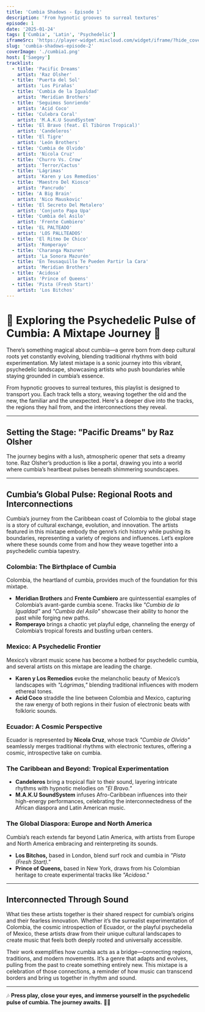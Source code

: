 ```yaml
---
title: 'Cumbia Shadows - Episode 1'
description: 'From hypnotic grooves to surreal textures'
episode: 1
date: '2025-01-24'
tags: ['Cumbia', 'Latin', 'Psychedelic']
iframeSrc: 'https://player-widget.mixcloud.com/widget/iframe/?hide_cover=1&mini=1&autoplay=1&feed=%2Fpublic-vinyl-radio%2Fcumbia-beats-vol-1%2F'
slug: 'cumbia-shadows-episode-2'
coverImage: './cumbia1.png'
host: ['Saegey']
tracklist:
  - title: 'Pacific Dreams'
    artist: 'Raz Olsher'
  - title: 'Puerta del Sol'
    artist: 'Los Pirañas'
  - title: 'Cumbia de la Igualdad'
    artist: 'Meridian Brothers'
  - title: 'Seguimos Sonriendo'
    artist: 'Acid Coco'
  - title: 'Culebra Coral'
    artist: 'M.A.K.U SoundSystem'
  - title: 'El Bravo (feat. El Tibúron Tropical)'
    artist: 'Candeleros'
  - title: 'El Tigre'
    artist: 'León Brothers'
  - title: 'Cumbia de Olvido'
    artist: 'Nicola Cruz'
  - title: 'Churro Vs. Crow'
    artist: 'Terror/Cactus'
  - title: 'Lágrimas'
    artist: 'Karen y Los Remedios'
  - title: 'Maestro Del Kiosco'
    artist: 'Pancrudo'
  - title: 'A Big Brain'
    artist: 'Nico Mauskovic'
  - title: 'El Secreto Del Metalero'
    artist: 'Conjunto Papa Upa'
  - title: 'Cumbia del Asilo'
    artist: 'Frente Cumbiero'
  - title: 'EL PALTEADO'
    artist: 'LOS PALLTEADOS'
  - title: 'El Ritmo De Chico'
    artist: 'Romperayo'
  - title: 'Charanga Mazuren'
    artist: 'La Sonora Mazurén'
  - title: 'En Teusaquillo Te Pueden Partir la Cara'
    artist: 'Meridian Brothers'
  - title: 'Acidosa'
    artist: 'Prince of Queens'
  - title: 'Pista (Fresh Start)'
    artist: 'Los Bitchos'
---
```


# 🌌 Exploring the Psychedelic Pulse of Cumbia: A Mixtape Journey 🌌

There’s something magical about cumbia—a genre born from deep cultural roots yet constantly evolving, blending traditional rhythms with bold experimentation. My latest mixtape is a sonic journey into this vibrant, psychedelic landscape, showcasing artists who push boundaries while staying grounded in cumbia’s essence.

From hypnotic grooves to surreal textures, this playlist is designed to transport you. Each track tells a story, weaving together the old and the new, the familiar and the unexpected. Here's a deeper dive into the tracks, the regions they hail from, and the interconnections they reveal.

---

## **Setting the Stage: "Pacific Dreams" by Raz Olsher**

The journey begins with a lush, atmospheric opener that sets a dreamy tone. Raz Olsher’s production is like a portal, drawing you into a world where cumbia’s heartbeat pulses beneath shimmering soundscapes.

---

## **Cumbia’s Global Pulse: Regional Roots and Interconnections**

Cumbia’s journey from the Caribbean coast of Colombia to the global stage is a story of cultural exchange, evolution, and innovation. The artists featured in this mixtape embody the genre’s rich history while pushing its boundaries, representing a variety of regions and influences. Let’s explore where these sounds come from and how they weave together into a psychedelic cumbia tapestry.

### **Colombia: The Birthplace of Cumbia**

Colombia, the heartland of cumbia, provides much of the foundation for this mixtape.

- **Meridian Brothers** and **Frente Cumbiero** are quintessential examples of Colombia’s avant-garde cumbia scene. Tracks like _"Cumbia de la Igualdad"_ and _"Cumbia del Asilo"_ showcase their ability to honor the past while forging new paths.
- **Romperayo** brings a chaotic yet playful edge, channeling the energy of Colombia’s tropical forests and bustling urban centers.

### **Mexico: A Psychedelic Frontier**

Mexico’s vibrant music scene has become a hotbed for psychedelic cumbia, and several artists on this mixtape are leading the charge.

- **Karen y Los Remedios** evoke the melancholic beauty of Mexico’s landscapes with _"Lágrimas,"_ blending traditional influences with modern ethereal tones.
- **Acid Coco** straddle the line between Colombia and Mexico, capturing the raw energy of both regions in their fusion of electronic beats with folkloric sounds.

### **Ecuador: A Cosmic Perspective**

Ecuador is represented by **Nicola Cruz**, whose track _"Cumbia de Olvido"_ seamlessly merges traditional rhythms with electronic textures, offering a cosmic, introspective take on cumbia.

### **The Caribbean and Beyond: Tropical Experimentation**

- **Candeleros** bring a tropical flair to their sound, layering intricate rhythms with hypnotic melodies on _"El Bravo."_
- **M.A.K.U SoundSystem** infuses Afro-Caribbean influences into their high-energy performances, celebrating the interconnectedness of the African diaspora and Latin American music.

### **The Global Diaspora: Europe and North America**

Cumbia’s reach extends far beyond Latin America, with artists from Europe and North America embracing and reinterpreting its sounds.

- **Los Bitchos,** based in London, blend surf rock and cumbia in _"Pista (Fresh Start)."_
- **Prince of Queens,** based in New York, draws from his Colombian heritage to create experimental tracks like _"Acidosa."_

---

## **Interconnected Through Sound**

What ties these artists together is their shared respect for cumbia’s origins and their fearless innovation. Whether it’s the surrealist experimentation of Colombia, the cosmic introspection of Ecuador, or the playful psychedelia of Mexico, these artists draw from their unique cultural landscapes to create music that feels both deeply rooted and universally accessible.

Their work exemplifies how cumbia acts as a bridge—connecting regions, traditions, and modern movements. It’s a genre that adapts and evolves, pulling from the past to create something entirely new. This mixtape is a celebration of those connections, a reminder of how music can transcend borders and bring us together in rhythm and sound.

---

🎶 **Press play, close your eyes, and immerse yourself in the psychedelic pulse of cumbia. The journey awaits.** 🌴✨
